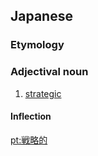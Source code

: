 ==Japanese==
{{ja-see-also|戦略}}
{{ja-kanjitab|せん|りゃく|てき|yomi=o}}

===Etymology===
{{suffix|戦略|的|lang=ja|t1=strategy|t2=-like|sort=せんりゃくてきな}}

===Adjectival noun===
{{ja-adj|infl=na|せんりゃくてき}}

# [[strategic]]

====Inflection====
{{ja-na|せんりゃくてき}}

[[pt:戦略的]]